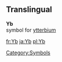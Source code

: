 ==Translingual==
'''Yb'''<br>{{chemistry}} symbol for [[ytterbium]]
[[Category:Symbols]]

[[fr:Yb]]
[[ja:Yb]]
[[pl:Yb]]